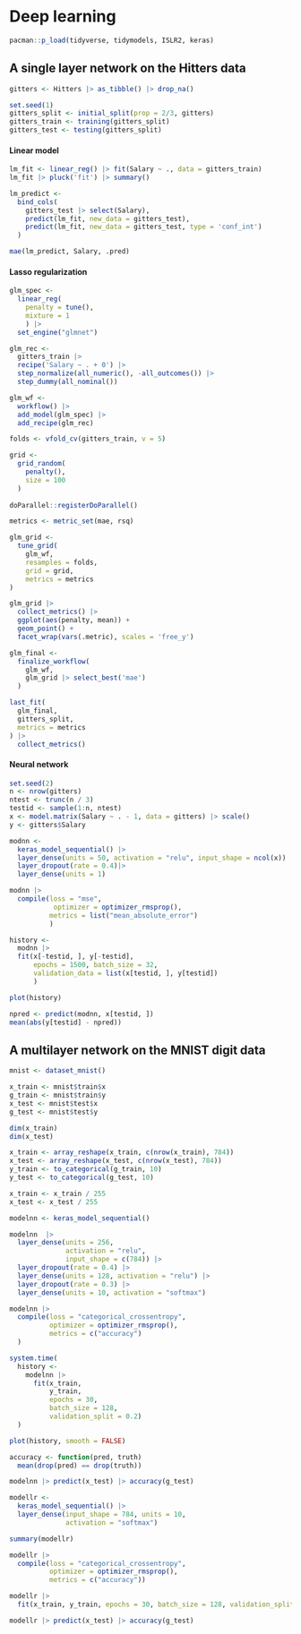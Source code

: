 # Deep learning

```r
pacman::p_load(tidyverse, tidymodels, ISLR2, keras)
```

## A single layer network on the Hitters data

```r
gitters <- Hitters |> as_tibble() |> drop_na()
```

```r
set.seed(1)
gitters_split <- initial_split(prop = 2/3, gitters)
gitters_train <- training(gitters_split)
gitters_test <- testing(gitters_split)
```

#### Linear model

```r
lm_fit <- linear_reg() |> fit(Salary ~ ., data = gitters_train)
lm_fit |> pluck('fit') |> summary()
```

```r
lm_predict <- 
  bind_cols(
    gitters_test |> select(Salary),
    predict(lm_fit, new_data = gitters_test),
    predict(lm_fit, new_data = gitters_test, type = 'conf_int')
  )

mae(lm_predict, Salary, .pred)
```

#### Lasso regularization

```r
glm_spec <- 
  linear_reg(
    penalty = tune(),
    mixture = 1
    ) |> 
  set_engine("glmnet")

glm_rec <- 
  gitters_train |> 
  recipe('Salary ~ . + 0') |> 
  step_normalize(all_numeric(), -all_outcomes()) |> 
  step_dummy(all_nominal())

glm_wf <- 
  workflow() |> 
  add_model(glm_spec) |> 
  add_recipe(glm_rec)

folds <- vfold_cv(gitters_train, v = 5)

grid <- 
  grid_random(
    penalty(), 
    size = 100
  )
  
doParallel::registerDoParallel()

metrics <- metric_set(mae, rsq)

glm_grid <- 
  tune_grid(
    glm_wf,
    resamples = folds,
    grid = grid,
    metrics = metrics
)

glm_grid |> 
  collect_metrics() |> 
  ggplot(aes(penalty, mean)) +
  geom_point() +
  facet_wrap(vars(.metric), scales = 'free_y')

glm_final <- 
  finalize_workflow(
    glm_wf,
    glm_grid |> select_best('mae')
  )

last_fit(
  glm_final,
  gitters_split,
  metrics = metrics
) |> 
  collect_metrics()
```

#### Neural network

```r
set.seed(2)
n <- nrow(gitters)
ntest <- trunc(n / 3)
testid <- sample(1:n, ntest)
x <- model.matrix(Salary ~ . - 1, data = gitters) |> scale()
y <- gitters$Salary

modnn <- 
  keras_model_sequential() |> 
  layer_dense(units = 50, activation = "relu", input_shape = ncol(x)) |> 
  layer_dropout(rate = 0.4)|> 
  layer_dense(units = 1)

modnn |> 
  compile(loss = "mse",
           optimizer = optimizer_rmsprop(),
          metrics = list("mean_absolute_error")
          )

history <- 
  modnn |> 
  fit(x[-testid, ], y[-testid],
      epochs = 1500, batch_size = 32, 
      validation_data = list(x[testid, ], y[testid])
      )
```

```r
plot(history)
```

```r
npred <- predict(modnn, x[testid, ])
mean(abs(y[testid] - npred))
```

## A multilayer network on the MNIST digit data

```r
mnist <- dataset_mnist()

x_train <- mnist$train$x 
g_train <- mnist$train$y 
x_test <- mnist$test$x
g_test <- mnist$test$y 

dim(x_train)
dim(x_test)
```

```r
x_train <- array_reshape(x_train, c(nrow(x_train), 784)) 
x_test <- array_reshape(x_test, c(nrow(x_test), 784))
y_train <- to_categorical(g_train, 10)
y_test <- to_categorical(g_test, 10)
```

```r
x_train <- x_train / 255 
x_test <- x_test / 255
```

```r
modelnn <- keras_model_sequential() 

modelnn  |> 
  layer_dense(units = 256, 
              activation = "relu",
              input_shape = c(784)) |>
  layer_dropout(rate = 0.4) |>
  layer_dense(units = 128, activation = "relu") |>
  layer_dropout(rate = 0.3) |>
  layer_dense(units = 10, activation = "softmax")

modelnn |> 
  compile(loss = "categorical_crossentropy", 
          optimizer = optimizer_rmsprop(), 
          metrics = c("accuracy")
  )

system.time(
  history <- 
    modelnn |>
      fit(x_train, 
          y_train, 
          epochs = 30, 
          batch_size = 128, 
          validation_split = 0.2) 
  )

plot(history, smooth = FALSE)
```

```r
accuracy <- function(pred, truth) 
  mean(drop(pred) == drop(truth))

modelnn |> predict(x_test) |> accuracy(g_test)
```

```r
modellr <- 
  keras_model_sequential() |>
  layer_dense(input_shape = 784, units = 10,
              activation = "softmax")

summary(modellr)

modellr |> 
  compile(loss = "categorical_crossentropy", 
          optimizer = optimizer_rmsprop(), 
          metrics = c("accuracy"))

modellr |> 
  fit(x_train, y_train, epochs = 30, batch_size = 128, validation_split = 0.2)
```

```r
modellr |> predict(x_test) |> accuracy(g_test)
```
